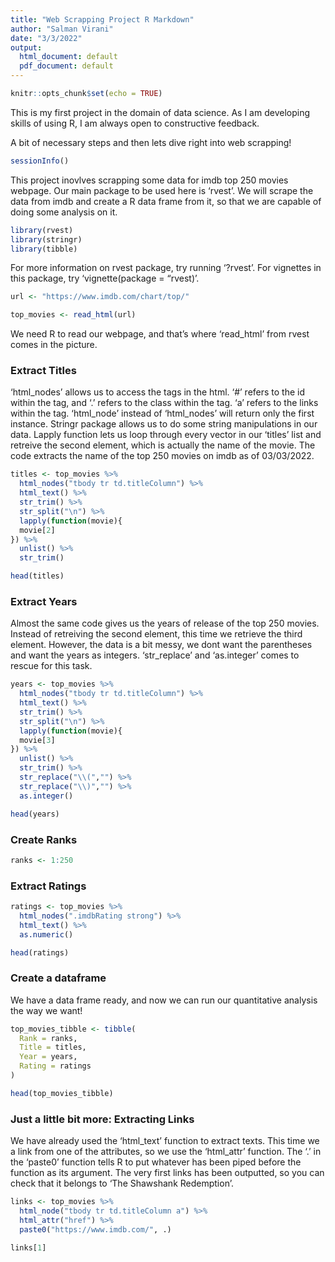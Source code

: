 ```yaml
---
title: "Web Scrapping Project R Markdown"
author: "Salman Virani"
date: "3/3/2022"
output:
  html_document: default
  pdf_document: default
---
```


```r
knitr::opts_chunk$set(echo = TRUE)
```

This is my first project in the domain of data science. As I am developing skills of using R, I am always open to constructive feedback. 

A bit of necessary steps and then lets dive right into web scrapping!

```r
sessionInfo()
```

This project inovlves scrapping some data for imdb top 250 movies webpage. Our main package to be used here is 'rvest'. We will scrape the data from imdb and create a R data frame from it, so that we are capable of doing some analysis on it. 

```r
library(rvest)
library(stringr)
library(tibble)
```

For more information on rvest package, try running '?rvest'. For vignettes in this package, try 'vignette(package = "rvest)'. 

```r
url <- "https://www.imdb.com/chart/top/"

top_movies <- read_html(url)
```

We need R to read our webpage, and that's where 'read_html' from rvest comes in the picture. 

### Extract Titles

'html_nodes' allows us to access the tags in the html. '#' refers to the id within the tag, and '.' refers to the class within the tag. 'a' refers to the links within the tag. 'html_node' instead of 'html_nodes' will return only the first instance. Stringr package allows us to do some string manipulations in our data. Lapply function lets us loop through every vector in our 'titles' list and retreive the second element, which is actually the name of the movie. The code extracts the name of the top 250 movies on imdb as of 03/03/2022. 


```r
titles <- top_movies %>%
  html_nodes("tbody tr td.titleColumn") %>%
  html_text() %>%
  str_trim() %>%
  str_split("\n") %>%
  lapply(function(movie){
  movie[2]
}) %>%
  unlist() %>%
  str_trim()

head(titles)
```

### Extract Years

Almost the same code gives us the years of release of the top 250 movies. Instead of retreiving the second element, this time we retrieve the third element. However, the data is a bit messy, we dont want the parentheses and want the years as integers. 'str_replace' and 'as.integer' comes to rescue for this task.   

```r
years <- top_movies %>%
  html_nodes("tbody tr td.titleColumn") %>%
  html_text() %>%
  str_trim() %>%
  str_split("\n") %>%
  lapply(function(movie){
  movie[3]
}) %>%
  unlist() %>%
  str_trim() %>%
  str_replace("\\(","") %>%
  str_replace("\\)","") %>%
  as.integer()

head(years)
```

### Create Ranks

```r
ranks <- 1:250
```

### Extract Ratings

```r
ratings <- top_movies %>%
  html_nodes(".imdbRating strong") %>%
  html_text() %>%
  as.numeric()

head(ratings)  
```

### Create a dataframe

We have a data frame ready, and now we can run our quantitative analysis the way we want!

```r
top_movies_tibble <- tibble(
  Rank = ranks,
  Title = titles,
  Year = years,
  Rating = ratings
)

head(top_movies_tibble)
```

### Just a little bit more: Extracting Links

We have already used the 'html_text' function to extract texts. This time we a link from one of the attributes, so we use the 'html_attr' function. The '.' in the 'paste0' function tells R to put whatever has been piped before the function as its argument. The very first links has been outputted, so you can check that it belongs to 'The Shawshank Redemption'. 

```r
links <- top_movies %>%
  html_node("tbody tr td.titleColumn a") %>%
  html_attr("href") %>%
  paste0("https://www.imdb.com/", .)

links[1]
```
